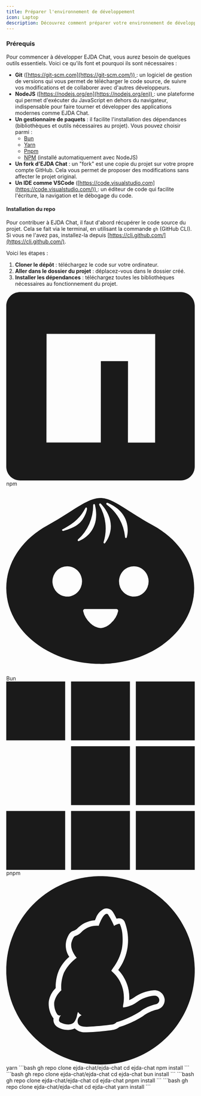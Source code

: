 ```yaml
---
title: Préparer l'environnement de développement
icon: Laptop
description: Découvrez comment préparer votre environnement de développement pour contribuer efficacement au projet EJDA Chat. Ce guide détaille les outils nécessaires, leur installation et les premières étapes pour cloner et configurer le dépôt.
---
```


### Prérequis <a href="#prerequis" id="prerequis"></a>

Pour commencer à développer EJDA Chat, vous aurez besoin de quelques outils essentiels. Voici ce qu'ils font et pourquoi ils sont nécessaires :

* **Git** ([https://git-scm.com](https://git-scm.com/)) : un logiciel de gestion de versions qui vous permet de télécharger le code source, de suivre vos modifications et de collaborer avec d'autres développeurs.
* **NodeJS** ([https://nodejs.org/en](https://nodejs.org/en)) : une plateforme qui permet d'exécuter du JavaScript en dehors du navigateur, indispensable pour faire tourner et développer des applications modernes comme EJDA Chat.
* **Un gestionnaire de paquets** : il facilite l'installation des dépendances (bibliothèques et outils nécessaires au projet). Vous pouvez choisir parmi :
  * [Bun](https://bun.sh)
  * [Yarn](https://yarnpkg.com/)
  * [Pnpm](https://pnpm.io)
  * [NPM](https://www.npmjs.com/) (installé automatiquement avec NodeJS)
* **Un fork d'EJDA Chat** : un "fork" est une copie du projet sur votre propre compte GitHub. Cela vous permet de proposer des modifications sans affecter le projet original.
* **Un IDE comme VSCode** ([https://code.visualstudio.com](https://code.visualstudio.com/)) : un éditeur de code qui facilite l'écriture, la navigation et le débogage du code.

#### Installation du repo

Pour contribuer à EJDA Chat, il faut d'abord récupérer le code source du projet. Cela se fait via le terminal, en utilisant la commande `gh` (GitHub CLI). Si vous ne l'avez pas, installez-la depuis [https://cli.github.com/](https://cli.github.com/).

Voici les étapes :

1. **Cloner le dépôt** : téléchargez le code sur votre ordinateur.
2. **Aller dans le dossier du projet** : déplacez-vous dans le dossier créé.
3. **Installer les dépendances** : téléchargez toutes les bibliothèques nécessaires au fonctionnement du projet.

<Tabs defaultValue="npm">
  <TabsList>
    <TabsTrigger value="npm">
      <svg role="img" viewBox="0 0 24 24" xmlns="http://www.w3.org/2000/svg">
        <title>npm</title>
        <path
          fill="currentColor"
          d="M1.763 0C.786 0 0 .786 0 1.763v20.474C0 23.214.786 24 1.763 24h20.474c.977 0 1.763-.786 1.763-1.763V1.763C24 .786 23.214 0 22.237 0zM5.13 5.323l13.837.019-.009 13.836h-3.464l.01-10.382h-3.456L12.04 19.17H5.113z"
        />
      </svg>
      npm
    </TabsTrigger>
    <TabsTrigger value="bun">
      <svg role="img" viewBox="0 0 24 24" xmlns="http://www.w3.org/2000/svg">
        <title>Bun</title>
        <path
          fill="currentColor"
          d="M11.966 22.566c6.609 0 11.966-4.326 11.966-9.661 0-3.308-2.051-6.23-5.204-7.963-1.283-.713-2.291-1.353-3.13-1.885-1.58-1.004-2.555-1.623-3.632-1.623-1.094 0-2.327.783-3.955 1.816a49.78 49.78 0 0 1-2.808 1.692C2.051 6.675 0 9.597 0 12.905c0 5.335 5.357 9.66 11.966 9.66Zm-1.397-17.83a5.885 5.885 0 0 0 .497-2.403c0-.144.201-.186.229-.028.656 2.775-.9 4.15-2.051 4.61-.124.048-.199-.12-.103-.208a5.748 5.748 0 0 0 1.428-1.971Zm2.052-.102a5.795 5.795 0 0 0-.78-2.3v-.015c-.068-.123.086-.263.185-.172 1.956 2.105 1.303 4.055.554 5.037-.082.102-.229-.003-.188-.126a5.837 5.837 0 0 0 .229-2.424Zm1.771-.559a5.708 5.708 0 0 0-1.607-1.801V2.26c-.112-.085-.024-.274.113-.218 2.588 1.084 2.766 3.171 2.452 4.395a.116.116 0 0 1-.048.071.11.11 0 0 1-.153-.026.118.118 0 0 1-.022-.083 5.864 5.864 0 0 0-.735-2.324Zm-5.072.559c-.616.544-1.279.758-2.058.997-.116 0-.194-.078-.155-.18 1.747-.907 2.369-1.645 2.99-2.771 0 0 .155-.117.188.085 0 .303-.348 1.325-.965 1.869Zm4.931 11.205a2.949 2.949 0 0 1-.935 1.549 2.16 2.16 0 0 1-1.282.618 2.167 2.167 0 0 1-1.323-.618 2.95 2.95 0 0 1-.923-1.549.243.243 0 0 1 .064-.197.23.23 0 0 1 .192-.069h3.954a.226.226 0 0 1 .19.07.239.239 0 0 1 .063.196Zm-5.443-2.17a1.85 1.85 0 0 1-2.377-.244 1.969 1.969 0 0 1-.233-2.44c.207-.318.502-.565.846-.711a1.84 1.84 0 0 1 1.089-.11c.365.075.701.26.964.53.264.27.443.616.515.99a1.98 1.98 0 0 1-.108 1.118 1.923 1.923 0 0 1-.696.866Zm8.471.005a1.849 1.849 0 0 1-2.374-.252 1.956 1.956 0 0 1-.546-1.362c0-.383.11-.758.319-1.076.207-.318.502-.566.847-.711a1.84 1.84 0 0 1 1.09-.108c.366.076.702.261.965.533s.44.617.512.993a1.98 1.98 0 0 1-.113 1.118 1.922 1.922 0 0 1-.7.865Z"
        />
      </svg>
      Bun
    </TabsTrigger>
    <TabsTrigger value="pnpm">
      <svg role="img" viewBox="0 0 24 24" xmlns="http://www.w3.org/2000/svg">
        <title>pnpm</title>
        <path
          fill="currentColor"
          d="M0 0v7.5h7.5V0zm8.25 0v7.5h7.498V0zm8.25 0v7.5H24V0zM8.25 8.25v7.5h7.498v-7.5zm8.25 0v7.5H24v-7.5zM0 16.5V24h7.5v-7.5zm8.25 0V24h7.498v-7.5zm8.25 0V24H24v-7.5z"
        />
      </svg>
      pnpm
    </TabsTrigger>
    <TabsTrigger value="yarn">
      <svg role="img" viewBox="0 0 24 24" xmlns="http://www.w3.org/2000/svg">
        <title>yarn</title>
        <path
          fill="currentColor"
          d="m12 24c-.002 0-.005 0-.007 0-6.627 0-12-5.373-12-12 0-4.943 2.989-9.189 7.259-11.027l.078-.03c1.378-.598 2.984-.946 4.67-.946 6.629 0 12.003 5.374 12.003 12.003 0 4.942-2.987 9.187-7.254 11.027l-.078.03c-1.371.596-2.969.943-4.647.943-.008 0-.016 0-.024 0h.001zm-3.28-4.601c.339.308.792.497 1.289.497.056 0 .112-.002.168-.007h-.007.046c1.267-.045 2.463-.158 3.637-.337l-.172.022c.271-.061.508-.181.707-.345l-.003.002c1.149-.367 2.146-.839 3.065-1.423l-.053.032c.514-.389 1.125-.681 1.788-.837l.033-.006c.552-.129.956-.617.956-1.199 0-.057-.004-.113-.011-.168l.001.006c-.089-.628-.623-1.105-1.268-1.105-.023 0-.045.001-.067.002h.003-.021c-.966.077-1.84.415-2.568.941l.015-.01c-.167.107-.364.217-.569.314l-.034.015c.008-.108.013-.234.013-.361 0-.593-.105-1.162-.298-1.689l.011.034c-.252-.711-.634-1.32-1.122-1.826l.002.002c.536-.728.93-1.594 1.123-2.535l.007-.042c.076-.371.12-.798.12-1.235 0-.853-.167-1.668-.469-2.413l.015.043c-.095-.183-.26-.319-.458-.374l-.005-.001c-.065-.02-.14-.032-.217-.032-.001 0-.001 0-.002 0-.118.002-.231.021-.338.054l.009-.002c-.464-.96-.63-1.071-.752-1.152-.147-.098-.328-.158-.522-.16h-.001c-.119 0-.232.022-.337.062l.006-.002c-.48.241-.844.653-1.02 1.153l-.004.014c-.051.108-.091.198-.125.283-.915.06-1.723.473-2.298 1.103l-.002.003c-.136.115-.299.205-.477.258l-.009.002h.005c-.4.142-.592.474-.82 1.079-.073.228-.115.49-.115.763 0 .54.166 1.042.45 1.457l-.006-.009c-.551.473-.996 1.051-1.307 1.706l-.013.031c-.259.618-.41 1.337-.41 2.09 0 .059.001.117.003.175v-.009c-.456.446-.772 1.034-.878 1.692l-.002.017c-.008.087-.013.188-.013.29 0 .613.174 1.185.475 1.671l-.008-.014c.047.073.097.137.153.195-.01.056-.015.121-.015.187 0 .075.007.149.021.221l-.001-.007c.068.333.281.605.568.752l.006.003c.367.198.804.316 1.267.32h.001.031c.299 0 .582-.069.834-.193l-.011.005zm1.466-.209c-.555 0-.934-.146-1.04-.4-.04-.092-.063-.2-.063-.313 0-.339.207-.629.502-.751l.005-.002-.01-.006c-.096-.059-.179-.122-.256-.19l.002.002c-.031-.033-.06-.068-.087-.106l-.002-.003c-.042-.056-.08-.104-.102-.104-.006 0-.012.005-.017.014-.036.097-.071.217-.098.339l-.003.018c-.053.353-.19.667-.389.932l.004-.005c-.186.171-.435.277-.708.277-.02 0-.039-.001-.058-.002h.003c-.347-.007-.671-.095-.957-.246l.012.006c-.11-.051-.19-.149-.216-.268v-.003c.001-.254.097-.485.254-.661l-.001.001c-.047.023-.102.038-.16.038-.149-.007-.276-.091-.343-.214l-.001-.002c-.223-.362-.355-.801-.355-1.271 0-.086.004-.171.013-.255l-.001.011c.14-.599.458-1.108.895-1.484l.004-.003c-.012-.128-.019-.278-.019-.429 0-.66.131-1.29.369-1.864l-.012.032c.4-.757.946-1.386 1.607-1.869l.015-.011c-.102-.117-.976-1.158-.626-2.094.226-.61.328-.64.4-.667l.014-.005c.292-.091.542-.242.747-.441h-.001c.499-.545 1.214-.885 2.008-.885h.008.021c.083 0 .164.006.244.016l-.009-.001c.053-.155.53-1.52 1.01-1.52.056.001.107.018.15.047l-.001-.001c.28.424.544.911.764 1.421l.024.061h.006c.188-.119.406-.211.638-.266l.014-.003c.038 0 .062.01.074.032.202.448.327.969.345 1.518v.007c.012.147.018.318.018.491 0 .4-.036.791-.104 1.171l.006-.04c-.199.928-.583 1.744-1.112 2.443l.011-.015c-.092.134-.172.249-.233.352-.021.034.041.09.152.193.536.478.947 1.086 1.182 1.775l.009.029c.157.44.247.948.247 1.477 0 .313-.032.619-.092.914l.005-.029c-.018.064-.029.137-.029.213 0 .036.002.072.007.107v-.004l.018.033h.022c.653-.077 1.239-.317 1.729-.679l-.01.007c.612-.452 1.363-.75 2.179-.824l.017-.001h.018c.02-.002.043-.004.067-.004.29 0 .531.214.573.493v.003c.003.02.004.043.004.067 0 .255-.177.468-.415.524l-.004.001c-.777.179-1.46.503-2.048.946l.014-.01c-.862.55-1.856 1.012-2.91 1.337l-.087.023c-.127.147-.302.249-.5.282l-.005.001c-.952.144-2.095.25-3.254.294l-.059.002z"
        />
      </svg>
      yarn
    </TabsTrigger>
  </TabsList>
  <TabsContent value="npm">
```bash
gh repo clone ejda-chat/ejda-chat
cd ejda-chat
npm install
```
  </TabsContent>
  <TabsContent value="bun">
```bash
gh repo clone ejda-chat/ejda-chat
cd ejda-chat
bun install
```
  </TabsContent>
  <TabsContent value="pnpm">
```bash
gh repo clone ejda-chat/ejda-chat
cd ejda-chat
pnpm install
```
  </TabsContent>
  <TabsContent value="yarn">
```bash
gh repo clone ejda-chat/ejda-chat
cd ejda-chat
yarn install
```
  </TabsContent>
</Tabs>